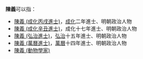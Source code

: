 '''陳義'''可以指：
* [[陳義_(成化丙戌進士)|陳義 (成化丙戌進士)]]，[[成化|成化]]二年進士、明朝政治人物
* [[陳義_(成化辛丑進士)|陳義 (成化辛丑進士)]]，成化十七年進士、明朝政治人物
* [[陳義_(弘治進士)|陳義 (弘治進士)]]，[[弘治|弘治]]十五年進士、明朝政治人物
* [[陳義_(萬曆進士)|陳義 (萬曆進士)]]，[[萬曆|萬曆]]十四年進士、明朝政治人物
* [[陳義_(動物學家)|陳義 (動物學家)]]

{{disambig|cat=二字陳姓人名消歧義|yi}}